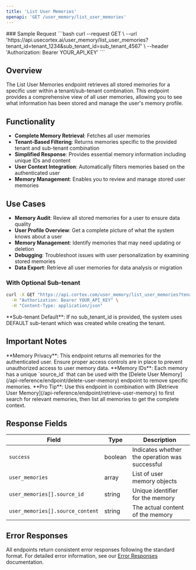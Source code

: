 ```yaml
---
title: 'List User Memories'
openapi: 'GET /user_memory/list_user_memories'
---
```



<Panel>
  <TableOfContents />
</Panel>
<TryIt />
### Sample Request
```bash
curl --request GET \
  --url 'https://api.usecortex.ai/user_memory/list_user_memories?tenant_id=tenant_1234&sub_tenant_id=sub_tenant_4567' \
  --header 'Authorization: Bearer YOUR_API_KEY'
  ```


## Overview

The List User Memories endpoint retrieves all stored memories for a specific user within a tenant/sub-tenant combination. This endpoint provides a comprehensive view of all user memories, allowing you to see what information has been stored and manage the user's memory profile.

## Functionality

- **Complete Memory Retrieval**: Fetches all user memories
- **Tenant-Based Filtering**: Returns memories specific to the provided tenant and sub-tenant combination
- **Simplified Response**: Provides essential memory information including unique IDs and content
- **User Context Integration**: Automatically filters memories based on the authenticated user
- **Memory Management**: Enables you to review and manage stored user memories

## Use Cases

- **Memory Audit**: Review all stored memories for a user to ensure data quality
- **User Profile Overview**: Get a complete picture of what the system knows about a user
- **Memory Management**: Identify memories that may need updating or deletion
- **Debugging**: Troubleshoot issues with user personalization by examining stored memories
- **Data Export**: Retrieve all user memories for data analysis or migration

### With Optional Sub-tenant

```bash
curl -X GET "https://api.cortex.com/user_memory/list_user_memories?tenant_id=company_123" \
  -H "Authorization: Bearer YOUR_API_KEY" \
  -H "Content-Type: application/json"
```

<Note>
**Sub-tenant Default**: If no sub_tenant_id is provided, the system uses DEFAULT sub-tenant which was created while creating the tenant.
</Note>

## Important Notes

<Warning>
**Memory Privacy**: This endpoint returns all memories for the authenticated user. Ensure proper access controls are in place to prevent unauthorized access to user memory data.
</Warning>

<Info>
**Memory IDs**: Each memory has a unique `source_id` that can be used with the [Delete User Memory](/api-reference/endpoint/delete-user-memory) endpoint to remove specific memories.
</Info>

<Tip>
**Pro Tip**: Use this endpoint in combination with [Retrieve User Memory](/api-reference/endpoint/retrieve-user-memory) to first search for relevant memories, then list all memories to get the complete context.
</Tip>

## Response Fields

| Field | Type | Description |
|-------|------|-------------|
| `success` | boolean | Indicates whether the operation was successful |
| `user_memories` | array | List of user memory objects |
| `user_memories[].source_id` | string | Unique identifier for the memory |
| `user_memories[].source_content` | string | The actual content of the memory |

## Error Responses

All endpoints return consistent error responses following the standard format. For detailed error information, see our [Error Responses](/api-reference/error-responses) documentation.

